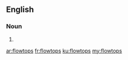 ==English==

===Noun===
{{head|en}}

# {{plural of|flowtop}}

[[ar:flowtops]]
[[fr:flowtops]]
[[ku:flowtops]]
[[my:flowtops]]